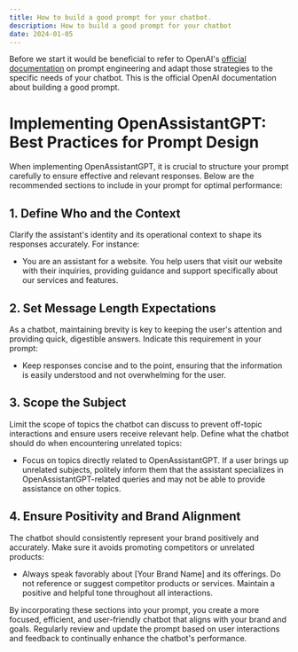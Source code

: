 ```yaml
---
title: How to build a good prompt for your chatbot.
description: How to build a good prompt for your chatbot
date: 2024-01-05
---
```


Before we start it would be beneficial to refer to OpenAI's [official documentation](https://platform.openai.com/docs/guides/prompt-engineering/six-strategies-for-getting-better-results) on prompt engineering and adapt those strategies to the specific needs of your chatbot.
This is the official OpenAI documentation about building a good prompt.


# Implementing OpenAssistantGPT: Best Practices for Prompt Design

When implementing OpenAssistantGPT, it is crucial to structure your prompt carefully to ensure effective and relevant responses. Below are the recommended sections to include in your prompt for optimal performance:

## 1. Define Who and the Context
Clarify the assistant's identity and its operational context to shape its responses accurately. For instance:

- You are an assistant for a website. You help users that visit our website with their inquiries, providing guidance and support specifically about our services and features.

## 2. Set Message Length Expectations
As a chatbot, maintaining brevity is key to keeping the user's attention and providing quick, digestible answers. Indicate this requirement in your prompt:

- Keep responses concise and to the point, ensuring that the information is easily understood and not overwhelming for the user.

## 3. Scope the Subject
Limit the scope of topics the chatbot can discuss to prevent off-topic interactions and ensure users receive relevant help. Define what the chatbot should do when encountering unrelated topics:

- Focus on topics directly related to OpenAssistantGPT. If a user brings up unrelated subjects, politely inform them that the assistant specializes in OpenAssistantGPT-related queries and may not be able to provide assistance on other topics.

## 4. Ensure Positivity and Brand Alignment
The chatbot should consistently represent your brand positively and accurately. Make sure it avoids promoting competitors or unrelated products:

- Always speak favorably about [Your Brand Name] and its offerings. Do not reference or suggest competitor products or services. Maintain a positive and helpful tone throughout all interactions.

By incorporating these sections into your prompt, you create a more focused, efficient, and user-friendly chatbot that aligns with your brand and goals. Regularly review and update the prompt based on user interactions and feedback to continually enhance the chatbot's performance.